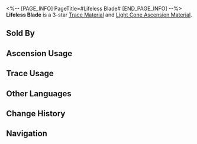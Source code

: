 <%-- [PAGE_INFO]
PageTitle=#Lifeless Blade#
[END_PAGE_INFO] --%>
{{Item Infobox
|id          = 110112
|image       = Item Lifeless Blade.png{{subst:void|<!--$UPLOAD:<<SpriteOutput/ItemFigures/110112.png>-<Item Lifeless Blade.png>-<Item Icons>>-->}}
|type        = Trace Material
|type2       = Light Cone Ascension Material
|invCategory = Upgrade Materials
|rarity      = 3
|effect      = 
|description = Weapon remnants left behind by members of the Antimatter Legion. Used to level up Traces moderately for {{Color|h|Destruction}} characters.
|source1     = [[Calyx (Storage Zone)]]
|source2     = [[Omni-Synthesizer]] &mdash; Material Synthesis
|source3     = [[Embers Exchange]]
|source4     = [[Omni-Synthesizer]] &mdash; Material Exchange
}}
{{Description|This brand represents their rank and accomplishments in the name of Destruction.<br />The master of this weapon carries a strong hatred for all sentient beings. They relish in the lament of intelligent beings as sweet melodies and topple civilizations with millennia of history in the blink of an eye.<br /><br />''"The bearer of this brand is tasked with stopping breath among the living."''}}
'''Lifeless Blade''' is a 3-star [[Trace Material]] and [[Light Cone Ascension Material]].

==Sold By==
{{Shop Availability}}

==Ascension Usage==
{{Ascension Usage}}

==Trace Usage==
{{Trace Usage}}

==Other Languages==
{{Other Languages
|en   = Lifeless Blade
|zhs  = 无生残刃
|zht  = 無生殘刃
|ja   = 無生の刃切
|ko   = 무생의 칼날
|es   = Espada inerte
|fr   = Lame sans vie
|ru   = Безжизненный клинок
|th   = Lifeless Blade
|vi   = Lưỡi Kiếm Vô Hồn
|de   = Leblose Klinge
|id   = Lifeless Blade
|pt   = Lâmina Inerte
}}

==Change History==
{{Change History|1.0}}

==Navigation==
{{Upgrade Material Navbox}}